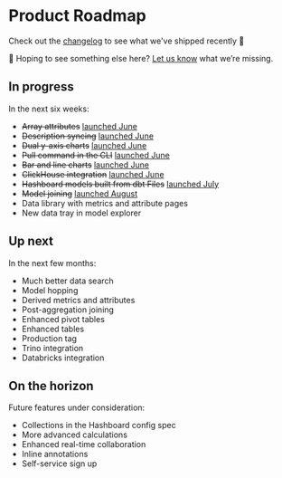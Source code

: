 # Product Roadmap

Check out the [changelog](/changelog) to see what we've shipped recently 🚀

👀 Hoping to see something else here? [Let us know](mailto:support@hashboard.com) what we’re missing.

## In progress

In the next six weeks:

- <del>Array attributes</del> [launched June](/changelog/2023_06_30#filter-and-group-array-values)
- <del>Description syncing</del> [launched June](/changelog/2023_06_30#documentation-synced-from-dbt-and-your-warehouse)
- <del>Dual y-axis charts</del> [launched June](/changelog/2023_06_30#bar--line-charts-and-more)
- <del>Pull command in the CLI</del> [launched June](/changelog/2023_06_30#improved-dataops-workflow-with-glean-pull)
- <del>Bar and line charts</del> [launched June](/changelog/2023_06_30#bar--line-charts-and-more)
- <del>ClickHouse integration</del> [launched June](/changelog/2023_06_30#-other-updates-blog-posts--more)
- <del>Hashboard models built from dbt Files</del> [launched July](/docs/data-ops/dbt-integration)
- <del>Model joining</del> [launched August](/docs/data-modeling/model-joins)
- Data library with metrics and attribute pages
- New data tray in model explorer

## Up next

In the next few months:

- Much better data search
- Model hopping
- Derived metrics and attributes
- Post-aggregation joining
- Enhanced pivot tables
- Enhanced tables
- Production tag
- Trino integration
- Databricks integration

## On the horizon

Future features under consideration:

- Collections in the Hashboard config spec
- More advanced calculations
- Enhanced real-time collaboration
- Inline annotations
- Self-service sign up
